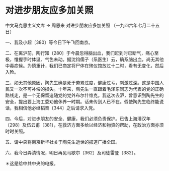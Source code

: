 # 对进步朋友应多加关照

中文马克思主义文库 -> 周恩来
对进步朋友应多加关照
（一九四六年七月二十五日）

一、我及小超〔380〕等今日下午飞回南京。

二、在离沪前，陶行知〔280〕于今晨忽得脑出血，我们赶到时已断气，痛心至极，惟握手时体温、气色未动。据沈钧儒子（系医生）云，确系脑出血，尚无其他中毒症候。为慎重计，我们已商定将尸体在殡仪馆放过十二时，看有无变化，然后入殓。

三、如无其他原因，陶先生确是死于劳累过度，健康过亏，刺激过深。这是中国人民又一次不可补偿的损失。十年来，陶先生一直跟着毛泽东同志为代表的党的正确路线走，是一个无保留追随党的党外布尔什维克。我这次去沪，曾意识到陶先生的安全，提出要上海工委劝他休养一时期。话未传到人已不在。假使陶先生临终能说话，我相信他必继韬奋〔344〕之后请求入党。

四、今后，对进步朋友的安全、健康，我们必须负责保护。已告上海潘汉年〔298〕及伍云甫〔381〕，在救济方面多给以经济和物资的帮助，在政治方面亦须时时关照。

五、请中央将南京新华社关于陶先生逝世的报道广播全国。

六、我今日弄清情况，明日再见马歇尔〔362〕及司徒雷登〔382〕。

＊这是给中共中央的电报。

